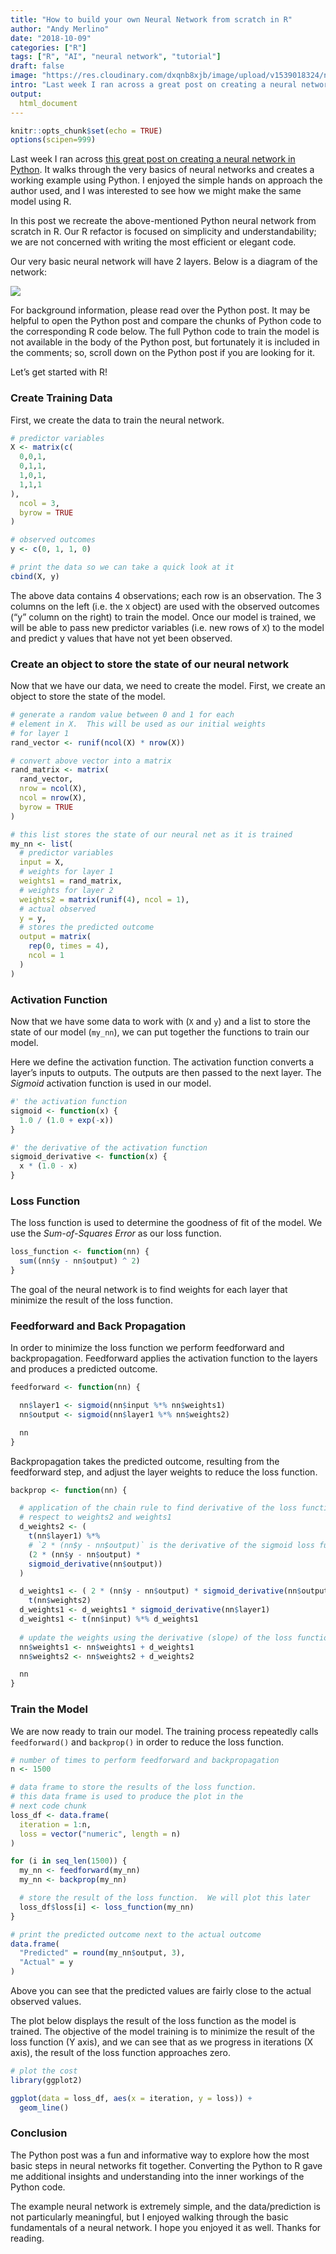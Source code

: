 ```yaml
---
title: "How to build your own Neural Network from scratch in R"
author: "Andy Merlino"
date: "2018-10-09"
categories: ["R"]
tags: ["R", "AI", "neural network", "tutorial"]
draft: false
image: "https://res.cloudinary.com/dxqnb8xjb/image/upload/v1539018324/nn_diagram_d7gs7e.png"
intro: "Last week I ran across a great post on creating a neural network in Python.  It walks through the very basics of neural networks and creates a working toy example using Python.  I enjoyed the simple hands on approach the author used to communicate both the narrative and the code, and I was interested to see how we might make the same model using R. "
output:
  html_document
---
```


```r
knitr::opts_chunk$set(echo = TRUE)
options(scipen=999)
```

Last week I ran across [this great post on creating a neural network in Python](https://towardsdatascience.com/how-to-build-your-own-neural-network-from-scratch-in-python-68998a08e4f6).  It walks through the very basics of neural networks and creates a working example using Python.  I enjoyed the simple hands on approach the author used, and I was interested to see how we might make the same model using R. 

In this post we recreate the above-mentioned Python neural network from scratch in R.  Our R refactor is focused on simplicity and understandability; we are not concerned with writing the most efficient or elegant code.  

Our very basic neural network will have 2 layers.  Below is a diagram of the network:

![](https://res.cloudinary.com/dxqnb8xjb/image/upload/v1539018324/nn_diagram_d7gs7e.png)

For background information, please read over the Python post.  It may be helpful to open the Python post and compare the chunks of Python code to the corresponding R code below.  The full Python code to train the model is not available in the body of the Python post, but fortunately it is included in the comments; so, scroll down on the Python post if you are looking for it.

Let's get started with R!

### Create Training Data

First, we create the data to train the neural network.  

```r
# predictor variables
X <- matrix(c(
  0,0,1,
  0,1,1,
  1,0,1,
  1,1,1
),
  ncol = 3,
  byrow = TRUE
)

# observed outcomes
y <- c(0, 1, 1, 0)

# print the data so we can take a quick look at it
cbind(X, y)
```

The above data contains 4 observations; each row is an observation.  The 3 columns on the left (i.e. the `X` object) are used with the observed outcomes ("y" column on the right) to train the model.  Once our model is trained, we will be able to pass new predictor variables (i.e. new rows of `X`) to the model and predict y values that have not yet been observed.

### Create an object to store the state of our neural network

Now that we have our data, we need to create the model.  First, we create an object to store the state of the model.

```r

# generate a random value between 0 and 1 for each
# element in X.  This will be used as our initial weights
# for layer 1
rand_vector <- runif(ncol(X) * nrow(X))

# convert above vector into a matrix
rand_matrix <- matrix(
  rand_vector,
  nrow = ncol(X),
  ncol = nrow(X),
  byrow = TRUE
)

# this list stores the state of our neural net as it is trained
my_nn <- list(
  # predictor variables
  input = X,
  # weights for layer 1
  weights1 = rand_matrix,
  # weights for layer 2
  weights2 = matrix(runif(4), ncol = 1),
  # actual observed
  y = y,
  # stores the predicted outcome
  output = matrix(
    rep(0, times = 4),
    ncol = 1
  )
)
```

### Activation Function

Now that we have some data to work with (`X` and `y`) and a list to store the state of our model (`my_nn`), we can put together the functions to train our model.  

Here we define the activation function.  The activation function converts a layer's inputs to outputs.  The outputs are then passed to the next layer.  The *Sigmoid* activation function is used in our model.

```r
#' the activation function
sigmoid <- function(x) {
  1.0 / (1.0 + exp(-x))
}

#' the derivative of the activation function
sigmoid_derivative <- function(x) {
  x * (1.0 - x)
}
```

### Loss Function

The loss function is used to determine the goodness of fit of the model.  We use the *Sum-of-Squares Error* as our loss function.

```r
loss_function <- function(nn) {
  sum((nn$y - nn$output) ^ 2)
}
```

The goal of the neural network is to find weights for each layer that minimize the result of the loss function. 

### Feedforward and Back Propagation

In order to minimize the loss function we perform feedforward and backpropagation.  Feedforward applies the activation function to the layers and produces a predicted outcome.

```r
feedforward <- function(nn) {

  nn$layer1 <- sigmoid(nn$input %*% nn$weights1)
  nn$output <- sigmoid(nn$layer1 %*% nn$weights2)

  nn
}
```

Backpropagation takes the predicted outcome, resulting from the feedforward step, and adjust the layer weights to reduce the loss function.   

```r
backprop <- function(nn) {

  # application of the chain rule to find derivative of the loss function with 
  # respect to weights2 and weights1
  d_weights2 <- (
    t(nn$layer1) %*%
    # `2 * (nn$y - nn$output)` is the derivative of the sigmoid loss function
    (2 * (nn$y - nn$output) *
    sigmoid_derivative(nn$output))
  )

  d_weights1 <- ( 2 * (nn$y - nn$output) * sigmoid_derivative(nn$output)) %*% 
    t(nn$weights2)
  d_weights1 <- d_weights1 * sigmoid_derivative(nn$layer1)
  d_weights1 <- t(nn$input) %*% d_weights1
  
  # update the weights using the derivative (slope) of the loss function
  nn$weights1 <- nn$weights1 + d_weights1
  nn$weights2 <- nn$weights2 + d_weights2

  nn
}
```

### Train the Model

We are now ready to train our model.  The training process repeatedly calls `feedforward()` and `backprop()` in order to reduce the loss function.

```r
# number of times to perform feedforward and backpropagation
n <- 1500

# data frame to store the results of the loss function.
# this data frame is used to produce the plot in the 
# next code chunk
loss_df <- data.frame(
  iteration = 1:n,
  loss = vector("numeric", length = n)
)

for (i in seq_len(1500)) {
  my_nn <- feedforward(my_nn)
  my_nn <- backprop(my_nn)

  # store the result of the loss function.  We will plot this later
  loss_df$loss[i] <- loss_function(my_nn)
}

# print the predicted outcome next to the actual outcome
data.frame(
  "Predicted" = round(my_nn$output, 3),
  "Actual" = y
)
```

Above you can see that the predicted values are fairly close to the actual observed values.

The plot below displays the result of the loss function as the model is trained.  The objective of the model training is to minimize the result of the loss function (Y axis), and we can see that as we progress in iterations (X axis), the result of the loss function approaches zero.

```r
# plot the cost
library(ggplot2)

ggplot(data = loss_df, aes(x = iteration, y = loss)) +
  geom_line()
```

### Conclusion

The Python post was a fun and informative way to explore how the most basic steps in neural networks fit together. Converting the Python to R gave me additional insights and understanding into the inner workings of the Python code.

The example neural network is extremely simple, and the data/prediction is not particularly meaningful, but I enjoyed walking through the basic fundamentals of a neural network.  I hope you enjoyed it as well.  Thanks for reading.
